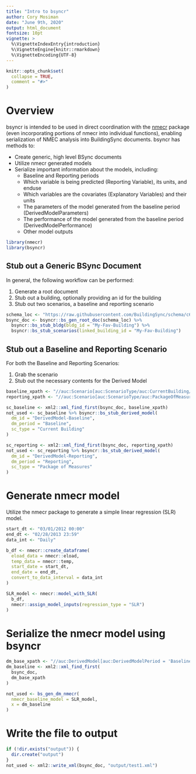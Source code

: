 ```yaml
---
title: "Intro to bsyncr"
author: Cory Mosiman
date: "June 9th, 2020"
output: html_document
fontsize: 10pt
vignette: >
  %\VignetteIndexEntry{introduction}
  %\VignetteEngine{knitr::rmarkdown}
  %\VignetteEncoding{UTF-8}
---
```


```r
knitr::opts_chunk$set(
  collapse = TRUE,
  comment = "#>"
)
```

# Overview

bsyncr is intended to be used in direct coordination with the [nmecr](https://github.com/kW-Labs/nmecr) package (even incorporating portions of nmecr into individual functions), enabling serialization of NMEC analysis into BuildingSync documents.  bsyncr has methods to:

- Create generic, high level BSync documents
- Utilize nmecr generated models
- Serialize important information about the models, including:
  - Baseline and Reporting periods
  - Which variable is being predicted (Reporting Variable), its units, and enduse
  - Which variables are the covariates (Explanatory Variables) and their units
  - The parameters of the model generated from the baseline period (DerivedModelParameters)
  - The performance of the model generated from the baseline period (DerivedModelPerformance)
  - Other model outputs


```r
library(nmecr)
library(bsyncr)
```

## Stub out a Generic BSync Document

In general, the following workflow can be performed:

1. Generate a root document
2. Stub out a building, optionally providing an id for the building
3. Stub out two scenarios, a baseline and reporting scenario

```r
schema_loc <- "https://raw.githubusercontent.com/BuildingSync/schema/c620c7e58688698901edcb8560cd3e1b4b34d971/BuildingSync.xsd"
bsync_doc <- bsyncr::bs_gen_root_doc(schema_loc) %>%
  bsyncr::bs_stub_bldg(bldg_id = "My-Fav-Building") %>%
  bsyncr::bs_stub_scenarios(linked_building_id = "My-Fav-Building")
```

## Stub out a Baseline and Reporting Scenario

For both the Baseline and Reporting Scenarios:

1. Grab the scenario
2. Stub out the necessary contents for the Derived Model

```r
baseline_xpath <- "//auc:Scenario[auc:ScenarioType/auc:CurrentBuilding/auc:CalculationMethod/auc:Measured]"
reporting_xpath <- "//auc:Scenario[auc:ScenarioType/auc:PackageOfMeasures/auc:CalculationMethod/auc:Measured]"

sc_baseline <- xml2::xml_find_first(bsync_doc, baseline_xpath)
not_used <- sc_baseline %>% bsyncr::bs_stub_derived_model(
  dm_id = "DerivedModel-Baseline",
  dm_period = "Baseline",
  sc_type = "Current Building"
)

sc_reporting <- xml2::xml_find_first(bsync_doc, reporting_xpath)
not_used <- sc_reporting %>% bsyncr::bs_stub_derived_model(
  dm_id = "DerivedModel-Reporting",
  dm_period = "Reporting",
  sc_type = "Package of Measures"
)
```

# Generate nmecr model

Utilize the nmecr package to generate a simple linear regression (SLR) model.

```r
start_dt <- "03/01/2012 00:00"
end_dt <- "02/28/2013 23:59"
data_int <- "Daily"

b_df <- nmecr::create_dataframe(
  eload_data = nmecr::eload,
  temp_data = nmecr::temp,
  start_date = start_dt,
  end_date = end_dt,
  convert_to_data_interval = data_int
)

SLR_model <- nmecr::model_with_SLR(
  b_df,
  nmecr::assign_model_inputs(regression_type = "SLR")
)
```

# Serialize the nmecr model using bsyncr

```r
dm_base_xpath <- "//auc:DerivedModel[auc:DerivedModelPeriod = 'Baseline']/auc:DerivedModelInputs"
dm_baseline <- xml2::xml_find_first(
  bsync_doc,
  dm_base_xpath
)

not_used <- bs_gen_dm_nmecr(
  nmecr_baseline_model = SLR_model,
  x = dm_baseline
)
```

# Write the file to output
```r
if (!dir.exists("output")) {
  dir.create("output")
}
not_used <- xml2::write_xml(bsync_doc, "output/test1.xml")
```

